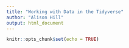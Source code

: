 ```yaml
---
title: "Working with Data in the Tidyverse"
author: "Alison Hill"
output: html_document
---
```


```r
knitr::opts_chunk$set(echo = TRUE)
```

